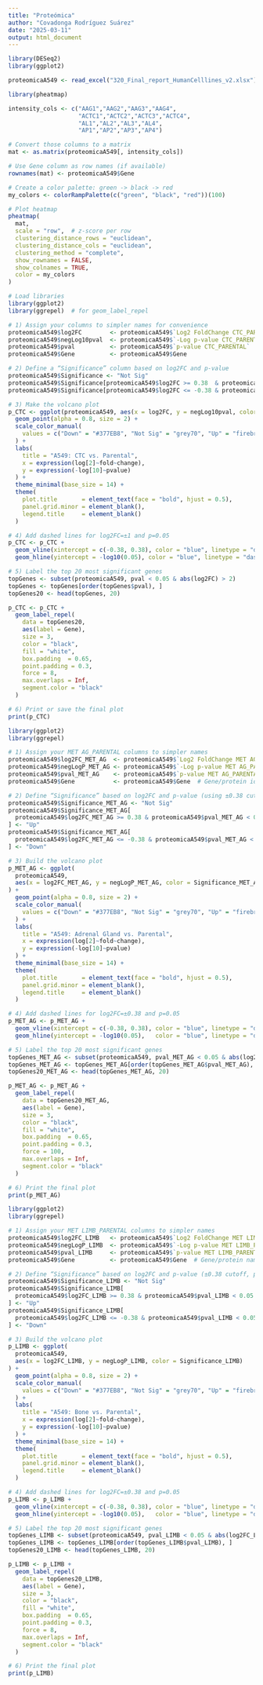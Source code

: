 ```yaml
---
title: "Proteómica"
author: "Covadonga Rodríguez Suárez"
date: "2025-03-11"
output: html_document
---
```


```r
library(DESeq2)
library(ggplot2)
```

```r
proteomicaA549 <- read_excel("320_Final_report_HumanCelllines_v2.xlsx")
```

```r
library(pheatmap)

intensity_cols <- c("AAG1","AAG2","AAG3","AAG4",
                    "ACTC1","ACTC2","ACTC3","ACTC4",
                    "AL1","AL2","AL3","AL4",
                    "AP1","AP2","AP3","AP4")

# Convert those columns to a matrix
mat <- as.matrix(proteomicaA549[, intensity_cols])

# Use Gene column as row names (if available)
rownames(mat) <- proteomicaA549$Gene

# Create a color palette: green -> black -> red
my_colors <- colorRampPalette(c("green", "black", "red"))(100)

# Plot heatmap
pheatmap(
  mat,
  scale = "row",  # z-score per row
  clustering_distance_rows = "euclidean",
  clustering_distance_cols = "euclidean",
  clustering_method = "complete",
  show_rownames = FALSE,
  show_colnames = TRUE,
  color = my_colors
)
```


```r
# Load libraries
library(ggplot2)
library(ggrepel)  # for geom_label_repel

# 1) Assign your columns to simpler names for convenience
proteomicaA549$log2FC        <- proteomicaA549$`Log2 FoldChange CTC_PARENTAL`
proteomicaA549$negLog10pval  <- proteomicaA549$`-Log p-value CTC_PARENTAL`
proteomicaA549$pval          <- proteomicaA549$`p-value CTC_PARENTAL`   
proteomicaA549$Gene          <- proteomicaA549$Gene                    

# 2) Define a “Significance” column based on log2FC and p-value
proteomicaA549$Significance <- "Not Sig"
proteomicaA549$Significance[proteomicaA549$log2FC >= 0.38  & proteomicaA549$pval < 0.05] <- "Up"
proteomicaA549$Significance[proteomicaA549$log2FC <= -0.38 & proteomicaA549$pval < 0.05] <- "Down"

# 3) Make the volcano plot
p_CTC <- ggplot(proteomicaA549, aes(x = log2FC, y = negLog10pval, color = Significance)) +
  geom_point(alpha = 0.8, size = 2) +
  scale_color_manual(
    values = c("Down" = "#377EB8", "Not Sig" = "grey70", "Up" = "firebrick")
  ) +
  labs(
    title = "A549: CTC vs. Parental",
    x = expression(log[2]~fold~change),
    y = expression(-log[10]~pvalue)
  ) +
  theme_minimal(base_size = 14) +
  theme(
    plot.title       = element_text(face = "bold", hjust = 0.5),
    panel.grid.minor = element_blank(),
    legend.title     = element_blank()
  )

# 4) Add dashed lines for log2FC=±1 and p=0.05 
p_CTC <- p_CTC +
  geom_vline(xintercept = c(-0.38, 0.38), color = "blue", linetype = "dashed") +
  geom_hline(yintercept = -log10(0.05), color = "blue", linetype = "dashed")

# 5) Label the top 20 most significant genes
topGenes <- subset(proteomicaA549, pval < 0.05 & abs(log2FC) > 2)
topGenes <- topGenes[order(topGenes$pval), ]  
topGenes20 <- head(topGenes, 20)

p_CTC <- p_CTC +
  geom_label_repel(
    data = topGenes20,
    aes(label = Gene),
    size = 3,
    color = "black",
    fill = "white",
    box.padding  = 0.65,
    point.padding = 0.3,
    force = 8,
    max.overlaps = Inf,
    segment.color = "black"
  )

# 6) Print or save the final plot
print(p_CTC)
```

```r
library(ggplot2)
library(ggrepel)

# 1) Assign your MET AG_PARENTAL columns to simpler names
proteomicaA549$log2FC_MET_AG  <- proteomicaA549$`Log2 FoldChange MET AG_PARENTAL`
proteomicaA549$negLogP_MET_AG <- proteomicaA549$`-Log p-value MET AG_PARENTAL`
proteomicaA549$pval_MET_AG    <- proteomicaA549$`p-value MET AG_PARENTAL`
proteomicaA549$Gene           <- proteomicaA549$Gene  # Gene/protein identifier

# 2) Define “Significance” based on log2FC and p-value (using ±0.38 cutoff, p < 0.05)
proteomicaA549$Significance_MET_AG <- "Not Sig"
proteomicaA549$Significance_MET_AG[
  proteomicaA549$log2FC_MET_AG >= 0.38 & proteomicaA549$pval_MET_AG < 0.05
] <- "Up"
proteomicaA549$Significance_MET_AG[
  proteomicaA549$log2FC_MET_AG <= -0.38 & proteomicaA549$pval_MET_AG < 0.05
] <- "Down"

# 3) Build the volcano plot
p_MET_AG <- ggplot(
  proteomicaA549,
  aes(x = log2FC_MET_AG, y = negLogP_MET_AG, color = Significance_MET_AG)
) +
  geom_point(alpha = 0.8, size = 2) +
  scale_color_manual(
    values = c("Down" = "#377EB8", "Not Sig" = "grey70", "Up" = "firebrick")
  ) +
  labs(
    title = "A549: Adrenal Gland vs. Parental",
    x = expression(log[2]~fold~change),
    y = expression(-log[10]~pvalue)
  ) +
  theme_minimal(base_size = 14) +
  theme(
    plot.title       = element_text(face = "bold", hjust = 0.5),
    panel.grid.minor = element_blank(),
    legend.title     = element_blank()
  )

# 4) Add dashed lines for log2FC=±0.38 and p=0.05 
p_MET_AG <- p_MET_AG +
  geom_vline(xintercept = c(-0.38, 0.38), color = "blue", linetype = "dashed") +
  geom_hline(yintercept = -log10(0.05),   color = "blue", linetype = "dashed")

# 5) Label the top 20 most significant genes
topGenes_MET_AG <- subset(proteomicaA549, pval_MET_AG < 0.05 & abs(log2FC_MET_AG) > 2)
topGenes_MET_AG <- topGenes_MET_AG[order(topGenes_MET_AG$pval_MET_AG), ]  # sort by ascending p-value
topGenes20_MET_AG <- head(topGenes_MET_AG, 20)

p_MET_AG <- p_MET_AG +
  geom_label_repel(
    data = topGenes20_MET_AG,
    aes(label = Gene),
    size = 3,
    color = "black",
    fill = "white",
    box.padding  = 0.65,
    point.padding = 0.3,
    force = 100,
    max.overlaps = Inf,
    segment.color = "black"
  )

# 6) Print the final plot
print(p_MET_AG)
```
```r
library(ggplot2)
library(ggrepel)

# 1) Assign your MET LIMB_PARENTAL columns to simpler names
proteomicaA549$log2FC_LIMB   <- proteomicaA549$`Log2 FoldChange MET LIMB_PARENTAL`
proteomicaA549$negLogP_LIMB  <- proteomicaA549$`-Log p-value MET LIMB_PARENTAL`
proteomicaA549$pval_LIMB     <- proteomicaA549$`p-value MET LIMB_PARENTAL`
proteomicaA549$Gene          <- proteomicaA549$Gene  # Gene/protein names

# 2) Define “Significance” based on log2FC and p-value (±0.38 cutoff, p < 0.05)
proteomicaA549$Significance_LIMB <- "Not Sig"
proteomicaA549$Significance_LIMB[
  proteomicaA549$log2FC_LIMB >= 0.38 & proteomicaA549$pval_LIMB < 0.05
] <- "Up"
proteomicaA549$Significance_LIMB[
  proteomicaA549$log2FC_LIMB <= -0.38 & proteomicaA549$pval_LIMB < 0.05
] <- "Down"

# 3) Build the volcano plot
p_LIMB <- ggplot(
  proteomicaA549,
  aes(x = log2FC_LIMB, y = negLogP_LIMB, color = Significance_LIMB)
) +
  geom_point(alpha = 0.8, size = 2) +
  scale_color_manual(
    values = c("Down" = "#377EB8", "Not Sig" = "grey70", "Up" = "firebrick")
  ) +
  labs(
    title = "A549: Bone vs. Parental",
    x = expression(log[2]~fold~change),
    y = expression(-log[10]~pvalue)
  ) +
  theme_minimal(base_size = 14) +
  theme(
    plot.title       = element_text(face = "bold", hjust = 0.5),
    panel.grid.minor = element_blank(),
    legend.title     = element_blank()
  )

# 4) Add dashed lines for log2FC=±0.38 and p=0.05
p_LIMB <- p_LIMB +
  geom_vline(xintercept = c(-0.38, 0.38), color = "blue", linetype = "dashed") +
  geom_hline(yintercept = -log10(0.05),   color = "blue", linetype = "dashed")

# 5) Label the top 20 most significant genes
topGenes_LIMB <- subset(proteomicaA549, pval_LIMB < 0.05 & abs(log2FC_LIMB) > 2)
topGenes_LIMB <- topGenes_LIMB[order(topGenes_LIMB$pval_LIMB), ]
topGenes20_LIMB <- head(topGenes_LIMB, 20)

p_LIMB <- p_LIMB +
  geom_label_repel(
    data = topGenes20_LIMB,
    aes(label = Gene),
    size = 3,
    color = "black",
    fill = "white",
    box.padding  = 0.65,
    point.padding = 0.3,
    force = 8,
    max.overlaps = Inf,
    segment.color = "black"
  )

# 6) Print the final plot
print(p_LIMB)
```


